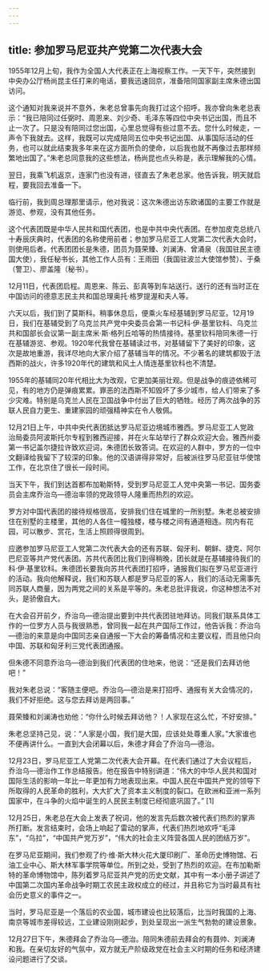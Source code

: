 ```yaml
---
---
---
```

title: 参加罗马尼亚共产党第二次代表大会
---





1955年12月上旬，我作为全国人大代表正在上海视察工作。一天下午，突然接到中央办公厅杨尚昆主任打来的电话，要我迅速回京，准备陪同国家副主席朱德出国访问。

这个通知对我来说并不意外，朱老总曾事先向我打过这个招呼。我亦曾向朱老总表示：“我已陪同过任弼时、周恩来、刘少奇、毛泽东等四位中央书记出国，而且不止一次了。只是没有陪同过您出国，心里总觉得有些过意不去。您什么时候走，一声令下我就去。这样，我既可以完成陪同五位中央书记出国、从事国际活动的任务，也可以就此结束我多年来在这方面所负的使命，以后我也就不再像过去那样频繁地出国了。”朱老总同意我的这些想法，杨尚昆也点头称是，表示理解我的心情。

翌日，我乘飞机返京，连家门也没有进，径直去了朱老总家。他告诉我，明天就启程，要我回去准备一下。

临行前，我到周总理那里请示，他对我说：这次朱德出访东欧诸国的主要工作就是游览、参观，没有其他任务。

这个代表团既是中华人民共和国代表团，也是中共中央代表团。在参加皮克总统八十寿辰庆典时，代表团的名称使用前者；参加罗马尼亚工人党第二次代表大会时，则使用后者。代表团团长是朱德，团员为聂荣臻、刘澜涛、曾涌泉（我国驻民主德国大使），我任秘书长，其他工作人员有：王雨田（我国驻波兰大使馆参赞）、于桑（警卫）、廖盖隆（秘书）。

12月11日，代表团启程。周恩来、陈云、彭真等到车站送行。送行的还有当时正在中国访问的德意志民主共和国总理奥托·格罗提渥和夫人等。

六天以后，我们到了莫斯科。稍事休息后，便乘火车经基辅到罗马尼亚。12月19日，我们在基辅受到了乌克兰共产党中央委员会第一书记科·伊·基里钦科、乌克兰共和国部长会议第一副主席米·斯·格列丘哈等的热情接待。基里钦科陪同朱德一行在基辅游览、参观。1920年代我曾在基辅读过书，对基辅留下了美好的印象，这次是故地重游，我详尽地向大家介绍了基辅当年的情况。不少著名的建筑都毁于法西斯的战火，许多1920年代的建筑和风土人情连基里钦科也不清楚。

1955年的基辅同20年代相比大为改观，它更加美丽壮观。但是战争的痕迹依稀可见，有的地方仍是弹痕累累。罪恶的法西斯不知毁坏了多少城市，给人们带来了多少灾难。特别是乌克兰人民在卫国战争中付出了巨大的牺牲。经历了两次战争的苏联人民自力更生、重建家园的顽强精神实在令人敬佩。

12月21日上午，中共中央代表团抵达罗马尼亚边境城市雅西。罗马尼亚工人党政治局委员阿波斯托尔专程到雅西迎接，并在火车站举行了群众欢迎大会。雅西州委第一书记盖尔捷拉许致欢迎词，朱德团长致答词。在欢迎的人群中，罗方的一位中文翻译给我留下了较深的印象。他的汉语讲得非常好，后被派往罗马尼亚驻华使馆工作，在北京住了很长一段时间。

当天下午，我们到达首都布加勒斯特，受到罗马尼亚工人党中央第一书记、国务委员会主席乔治乌—德治率领的党政领导人隆重而热烈的欢迎。

罗方对中国代表团的接待规格很高，安排我们住在城里的一所别墅。朱老总被安排住在别墅的主楼里，其他的人各住一幢独楼，楼与楼之间有通道相连。院内有花园，可以散步、赏花，生活上照顾得很周到。

应邀参加罗马尼亚工人党第二次代表大会的还有苏联、匈牙利、朝鲜、捷克、阿尔巴尼亚等共产党代表团。苏共代表团比我们到得稍晚，团长就是在基辅接待我们的科·伊·基里钦科。朱德团长要我向苏共代表团打招呼，通报我们拟在罗马尼亚进行的活动。我向他解释说，我们和苏联人都是罗马尼亚的客人，我们的活动无需事先同苏联人商量，因为两党之间的关系是平等的。朱老总批评我说，你这种想法不对头，是骄傲自大。

在大会召开前夕，乔治乌—德治提出要到中共代表团驻地拜访。同我们联系具体工作的一位罗方人员与我很熟悉，曾同我一起在共产国际工作过，他告诉我：乔治乌—德治的来意是向中国同志亲自通报一下大会的筹备情况和主要议程，而且他只向中国、苏联和匈牙利三党代表团通报。

但朱德不同意乔治乌—德治到我们代表团的住地来，他说：“还是我们去拜访他吧！”

我对朱老总说：“客随主便吧。乔治乌—德治是来打招呼、通报有关大会情况的，我们不好拒绝。这与您去拜访是两回事。”

聂荣臻和刘澜涛也劝他：“你什么时候去拜访他？！人家现在这么忙，不好安排。”

朱老总坚持己见，说：“人家是小国，我们是大国，应该处处尊重人家。”大家谁也不便再讲什么。一直到大会闭幕以后，朱德才拜会了乔治乌—德治。

12月23日，罗马尼亚工人党第二次代表大会开幕。在代表们通过了大会议程后，乔治乌—德治作工作总结报告。他在报告中特别讲道：“伟大的中华人民共和国对国际生活的影响一年比一年更加有力地表现出来。中国人民在中国共产党的领导下所取得的人民革命的胜利，大大扩大了资本主义制度的裂口。在欧洲和亚洲一系列国家中，在斗争的火焰中诞生的人民民主制度已经彻底巩固了。” [1]

12月25日，朱老总在大会上发表了祝词，他的发言先后数次被代表们热烈的掌声所打断。发言结束时，会场上响起了雷动的掌声，代表们热烈地欢呼“毛泽东”，“乌拉”，“中国共产党万岁”，“伟大的社会主义阵营各国人民的团结万岁”。

在罗马尼亚期间，我们参观了约·维·斯大林火花大厦印刷厂、革命历史博物馆、石油工业中心、斯大林军事学院等单位。所到之处，受到了热烈的欢迎。在布加勒斯特的革命博物馆中，陈列着罗马尼亚共产党的历史文献，其中有一本小册子讲述了中国第二次国内革命战争时期工农民主政权成立的经过，并且称它为当时最具有社会历史意义的事件之一。

当时，罗马尼亚是一个落后的农业国，城市建设也比较落后，比当时我国的上海、南京等城市差得较远，工业建设刚刚起步，到处呈现出一派生气勃勃的建设景象。

12月27日下午，朱德拜会了乔治乌—德治。陪同朱德前去拜会的有聂帅、刘澜涛和我。在亲切友好的气氛中，双方就无产阶级政党在社会主义时期的任务和经济建设问题进行了交谈。